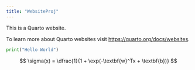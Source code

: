 ```yaml
---
title: "WebsiteProj"
---
```


This is a Quarto website.

To learn more about Quarto websites visit <https://quarto.org/docs/websites>.

```python
print("Hello World")
```

$$
\sigma(x) = \dfrac{1}{1 + \exp(-\textbf{w}^Tx + \textbf{b})}
$$